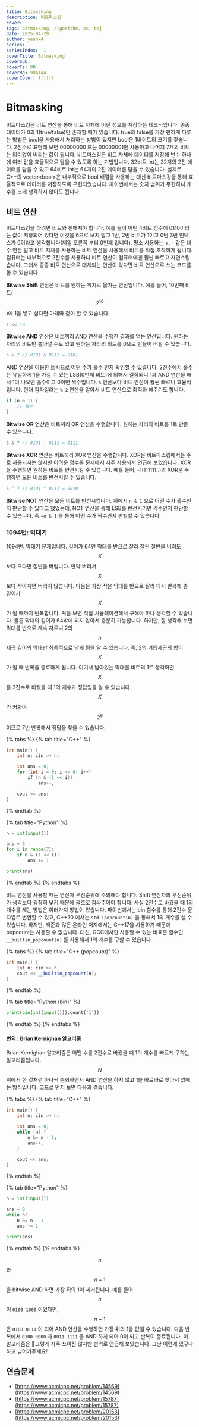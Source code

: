 ```yaml
---
title: Bitmasking
description: 비트마스킹
cover:
tags: bitmasking, algorithm, ps, boj
date: 2025-04-29
author: yeahx4
series: 
seriesIndex: -1
coverTitle: Bitmasking
coverSub: 
coverTs: 90
coverBg: 9DA1AA
coverColor: ffffff
---
```


# Bitmasking

비트마스킹은 비트 연산을 통해 비트 자체에 어떤 정보를 저장하는 테크닉입니다. 종종 데이터가 0과 1(true/false)만 존재할 때가 있습니다. true와 false를 가장 편하게 다루는 방법은 bool을 사용해서 처리하는 방법이 있지만 bool은 1바이트의 크기를 갖습니다. 2진수로 표현해 보면 00000000 또는 00000001만 사용하고 나머지 7개의 비트는 의미없이 버리는 값이 됩니다. 비트마스킹은 비트 자체에 데이터를 저장해 변수 하나에 여러 값을 효율적으로 담을 수 있도록 하는 기법입니다. 32비트 int는 32개의 2진 데이터를 담을 수 있고 64비트 int는 64개의 2진 데이터를 담을 수 있습니다. 실제로 C++의 vector\<bool>은 내부적으로 bool 배열을 사용하는 대신 비트마스킹을 통해 효율적으로 데이터를 저장하도록 구현되었습니다. 파이썬에서는 숫자 범위가 무한하니 개수를 크게 생각하지 않아도 됩니다.

## 비트 연산

비트마스킹을 하려면 비트와 친해져야 합니다. 예를 들어 어떤 4비트 정수에 0110이라는 값이 저장되어 있다면 이것을 6으로 보지 말고 1번, 2번 비트가 1이고 0번 3번 인덱스가 0이라고 생각합니다(제일 오른쪽 부터 0번째 입니다). 평소 사용하는 +, - 같은 대수 연산 말고 비트 자체를 사용하는 비트 연산을 사용해서 비트를 직접 조작하게 됩니다. 컴퓨터는 내부적으로 2진수를 사용하니 비트 연산이 컴퓨터에겐 훨씬 빠르고 자연스럽습니다. 그래서 종종 비트 연산으로 대체되는 연산이 있다면 비트 연산으로 쓰는 코드를 볼 수 있습니다.

**Bitwise Shift** 연산은 비트를 원하는 위치로 옮기는 연산입니다. 예를 들어, 10번째 비트($$2^{10}$$)에 1을 넣고 싶다면 아래와 같이 할 수 있습니다.

```cpp
1 << 10
```

**Bitwise AND** 연산은 비트끼리 AND 연산을 수행한 결과를 얻는 연산입니다. 원하는 자리의 비트만 뽑아낼 수도 있고 원하는 자리의 비트를 0으로 만들어 버릴 수 있습니다.

```cpp
5 & 7 // 0101 & 0111 = 0101
```

AND 연산을 이용한 트릭으로 어떤 수가 홀수 인지 확인할 수 있습니다. 2진수에서 홀수는 유일하게 1을 가질 수 있는 LSB(0번째 비트)에 의해서 결정되니 1과 AND 연산을 해서 1이 나오면 홀수이고 0이면 짝수입니다. `%` 연산보다 비트 연산이 훨씬 빠르니 효율적입니다. 현대 컴파일러는 `% 2` 연산을 알아서 비트 연산으로 최적화 해주기도 합니다.

```cpp
if (n & 1) {
    // 홀수
}
```

**Bitwise OR** 연산은 비트끼리 OR 연산을 수행합니다. 원하는 자리의 비트를 1로 만들 수 있습니다.

```cpp
5 & 7 // 0101 | 0111 = 0111
```

**Bitwise XOR** 연산은 비트끼리 XOR 연산을 수행합니다. XOR은 비트마스킹에서는 주로 사용되지는 않지만 어려운 정수론 문제에서 자주 사용되서 언급해 보았습니다. XOR을 수행하면 원하는 비트를 반전시킬 수 있습니다. 예를 들어, -1(111111..)과 XOR을 수행하면 모든 비트를 반전시킬 수 있습니다.

```cpp
5 ^ 7 // 0101 ^ 0111 = 0010
```

**Bitwise NOT** 연산은 모든 비트를 반전시킵니다. 위에서 `n & 1` 으로 어떤 수가 홀수인지 판단할 수 있다고 했었는데, NOT 연산을 통해 LSB를 반전시키면 짝수인지 판단할 수 있습니다. 즉 `~n & 1` 을 통해 어떤 수가 짝수인지 판별할 수 있습니다.

### 1094번: 막대기

[1094번: 막대기](https://www.acmicpc.net/problem/1094) 문제입니다. 길이가 64인 막대를 반으로 잘라 잘린 절반을 버려도 $$X$$보다 크다면 절반을 버립니다. 만약 버려서 $$X$$보다 작아지면 버리지 않습니다. 다음은 가장 작은 막대를 반으로 잘라 다시 반복해 총 길이가 $$X$$가 될 때까지 반복합니다. 처음 보면 직접 시뮬레이션해서 구해야 하나 생각할 수 있습니다. 물론 막대의 길이가 64밖에 되지 않아서 충분히 가능합니다. 하지만, 잘 생각해 보면 막대를 반으로 계속 자르니 2의 $$n$$제곱 길이의 막대만 최종적으로 남게 됨을 알 수 있습니다. 즉, 2의 거듭제곱의 합이 $$X$$가 될 때 반복을 종료하게 됩니다. 여기서 남아있는 막대를 비트의 1로 생각하면 $$X$$를 2진수로 바꿨을 때 1의 개수가 정답임을 알 수 있습니다. $$X$$가 커봐야 $$2^6$$이므로 7번 반복해서 정답을 찾을 수 있습니다.

{% tabs %}
{% tab title="C++" %}
```cpp
int main() {
    int n; cin >> n;

    int ans = 0;
    for (int i = 0; i <= 6; i++)
        if (n & (1 << i))
            ans++;

    cout << ans;
}
```
{% endtab %}

{% tab title="Python" %}
```python
n = int(input())

ans = 0
for i in range(7):
    if n & (1 << i):
        ans += 1

print(ans)
```
{% endtab %}
{% endtabs %}

비트 연산을 사용할 때는 연산자 우선순위에 주의해야 합니다. Shift 연산자의 우선순위가 생각보다 굉장히 낮기 때문에 괄호로 감싸주어야 합니다. 사실 2진수로 바꿨을 때 1의 개수를 세는 방법은 여러가지 방법이 있습니다. 파이썬에서는 bin 함수를 통해 2진수 문자열로 변환할 수 있고, C++20 에서는 `std::popcount(n)` 을 통해서 1의 개수를 셀 수 있습니다. 하지만, 백준과 많은 온라인 저지에서는 C++17을 사용하기 때문에 popcount는 사용할 수 없습니다. 대신, GCC에서만 사용할 수 있는 비표준 함수인 `__builtin_popcount(n)` 를 사용해서 1의 개수를 구할 수 있습니다.

{% tabs %}
{% tab title="C++ (popcount)" %}
```cpp
int main() {
    int n; cin >> n;
    cout << __builtin_popcount(n);
}
```
{% endtab %}

{% tab title="Python (bin)" %}
```python
print(bin(int(input())).count('1'))
```
{% endtab %}
{% endtabs %}

#### 번외 : Brian Kernighan 알고리즘

Brian Kernighan 알고리즘은 어떤 수를 2진수로 바꿨을 때 1의 개수를 빠르게 구하는 알고리즘입니다. $$N$$위에서 한 것처럼 하나씩 순회하면서 AND 연산을 하지 않고 1을 바로바로 찾아서 없에는 방식입니다. 코드로 먼저 보면 다음과 같습니다.

{% tabs %}
{% tab title="C++" %}
```cpp
int main() {
    int n; cin >> n;

    int ans = 0;
    while (n) {
        n &= n - 1;
        ans++;
    }

    cout << ans;
}
```
{% endtab %}

{% tab title="Python" %}
```python
n = int(input())

ans = 0
while n:
    n &= n - 1
    ans += 1

print(ans)
```
{% endtab %}
{% endtabs %}

$$n$$과 $$n-1$$을 bitwise AND 하면 가장 뒤의 1이 제거됩니다. 예를 들어 $$n$$이 `0100 1000` 이었다면, $$n - 1$$은 `0100 0111` 이 되어 AND 연산을 수행하면 가장 뒤의 1을 없엘 수 있습니다. 다음 반복에서 `0100 0000` 과 `0011 1111` 을 AND 하게 되어 0이 되고 반복이 종료됩니다. 이 알고리즘은 그렇게 자주 쓰이진 않지만 번외로 언급해 보았습니다. 그냥 이런게 있구나 하고 넘어가주세요!



## &#x20;연습문제

* [https://www.acmicpc.net/problem/14569](https://www.acmicpc.net/problem/14569)
* [https://www.acmicpc.net/problem/15787](https://www.acmicpc.net/problem/15787)
* [https://www.acmicpc.net/problem/20153](https://www.acmicpc.net/problem/20153)
